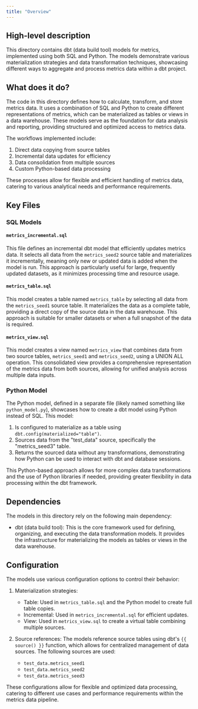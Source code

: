 ```yaml
---
title: "Overview"
---
```


## High-level description
This directory contains dbt (data build tool) models for metrics, implemented using both SQL and Python. The models demonstrate various materialization strategies and data transformation techniques, showcasing different ways to aggregate and process metrics data within a dbt project.

## What does it do?
The code in this directory defines how to calculate, transform, and store metrics data. It uses a combination of SQL and Python to create different representations of metrics, which can be materialized as tables or views in a data warehouse. These models serve as the foundation for data analysis and reporting, providing structured and optimized access to metrics data.

The workflows implemented include:
1. Direct data copying from source tables
2. Incremental data updates for efficiency
3. Data consolidation from multiple sources
4. Custom Python-based data processing

These processes allow for flexible and efficient handling of metrics data, catering to various analytical needs and performance requirements.

## Key Files

### SQL Models

#### `metrics_incremental.sql`
This file defines an incremental dbt model that efficiently updates metrics data. It selects all data from the `metrics_seed2` source table and materializes it incrementally, meaning only new or updated data is added when the model is run. This approach is particularly useful for large, frequently updated datasets, as it minimizes processing time and resource usage.

#### `metrics_table.sql`
This model creates a table named `metrics_table` by selecting all data from the `metrics_seed1` source table. It materializes the data as a complete table, providing a direct copy of the source data in the data warehouse. This approach is suitable for smaller datasets or when a full snapshot of the data is required.

#### `metrics_view.sql`
This model creates a view named `metrics_view` that combines data from two source tables, `metrics_seed1` and `metrics_seed2`, using a UNION ALL operation. This consolidated view provides a comprehensive representation of the metrics data from both sources, allowing for unified analysis across multiple data inputs.

### Python Model

The Python model, defined in a separate file (likely named something like `python_model.py`), showcases how to create a dbt model using Python instead of SQL. This model:

1. Is configured to materialize as a table using `dbt.config(materialized="table")`.
2. Sources data from the "test_data" source, specifically the "metrics_seed3" table.
3. Returns the sourced data without any transformations, demonstrating how Python can be used to interact with dbt and database sessions.

This Python-based approach allows for more complex data transformations and the use of Python libraries if needed, providing greater flexibility in data processing within the dbt framework.

## Dependencies
The models in this directory rely on the following main dependency:

- dbt (data build tool): This is the core framework used for defining, organizing, and executing the data transformation models. It provides the infrastructure for materializing the models as tables or views in the data warehouse.

## Configuration
The models use various configuration options to control their behavior:

1. Materialization strategies:
   - Table: Used in `metrics_table.sql` and the Python model to create full table copies.
   - Incremental: Used in `metrics_incremental.sql` for efficient updates.
   - View: Used in `metrics_view.sql` to create a virtual table combining multiple sources.

2. Source references:
   The models reference source tables using dbt's `{{ source() }}` function, which allows for centralized management of data sources. The following sources are used:
   - `test_data.metrics_seed1`
   - `test_data.metrics_seed2`
   - `test_data.metrics_seed3`

These configurations allow for flexible and optimized data processing, catering to different use cases and performance requirements within the metrics data pipeline.